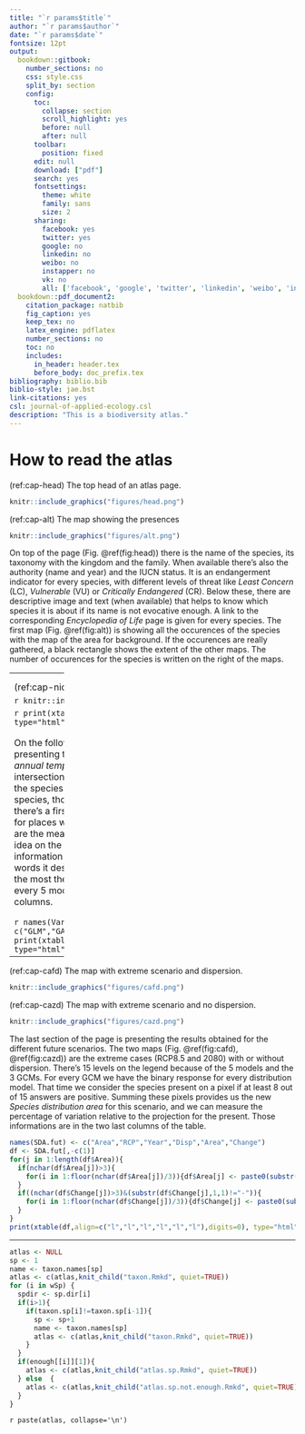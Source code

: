 ```yaml
---
title: "`r params$title`"
author: "`r params$author`"
date: "`r params$date`"
fontsize: 12pt
output:
  bookdown::gitbook:
    number_sections: no
    css: style.css
    split_by: section  
    config:
      toc:
        collapse: section
        scroll_highlight: yes
        before: null
        after: null
      toolbar:
        position: fixed
      edit: null
      download: ["pdf"]
      search: yes
      fontsettings:
        theme: white
        family: sans
        size: 2
      sharing:
        facebook: yes
        twitter: yes
        google: no
        linkedin: no
        weibo: no
        instapper: no
        vk: no
        all: ['facebook', 'google', 'twitter', 'linkedin', 'weibo', 'instapaper']  
  bookdown::pdf_document2:
    citation_package: natbib
    fig_caption: yes
    keep_tex: no
    latex_engine: pdflatex
    number_sections: no
    toc: no
    includes:
      in_header: header.tex
      before_body: doc_prefix.tex
bibliography: biblio.bib
biblio-style: jae.bst
link-citations: yes
csl: journal-of-applied-ecology.csl
description: "This is a biodiversity atlas."
---
```


# How to read the atlas

(ref:cap-head) The top head of an atlas page.

```r
knitr::include_graphics("figures/head.png")
```

<div class="imgcurrent">

(ref:cap-alt) The map showing the presences

```r
knitr::include_graphics("figures/alt.png")
```
</div>

<div class="imgcurrent">
On top of the page (Fig. \@ref(fig:head)) there is the name of the species, its taxonomy with the kingdom and the family. When available there's also the authority (name and year) and the IUCN status. It is an endangerment indicator for every species, with different levels of threat like *Least Concern* (LC), *Vulnerable* (VU) or *Critically Endangered* (CR). Below these, there are descriptive image and text (when available) that helps to know which species it is about if its name is not evocative enough. A link to the corresponding *Encyclopedia of Life* page is given for every species. The first map (Fig. \@ref(fig:alt)) is showing all the occurences of the species with the map of the area for background. If the occurences are really gathered, a black rectangle shows the extent of the other maps. The number of occurences for the species is written on the right of the maps.
</div>


<div class="regular">
-------------
</div>

<div class="tablecurrent">

(ref:cap-ca) The map presenting the results of the models for the present.

```r
knitr::include_graphics("figures/ca.png")
```

```r
load(paste(rmd.path,"../img/plotting.rda",sep="/"))
rownames(Perf.ca) <- c("Value")
print(xtable(Perf.ca,digits=2,align=c("l","l","l","l","l","l","l")), type="html")
```

</div>

<div class="textcurrent2">
Every species have those items in common, but the presence of the other informations depend on the number of occurences for the species. We chose not to run the models if the species presentes less than 10 observations. For those species, there isn't anything else on the atlas page. For other species with enough inidividuals, the results of the models are presented over several maps and tables. The second map (Fig. \@ref(fig:ca)) is showing the binary vote for every model concerning the presence of the species. We chose 5 models of BIOMOD2 : *Generalized Linear Model (GLM)*, *Generalized Additive Model (GAM)*, *Random Forest (RF)*, *Maximum Entropy (MaxEnt)* and *Artificial Neural Network (ANN)*.If 3 models or more are considering the presence on a pixel, we admit the species is present there, and it is colored in green on the map. Also there is a table that shows the values for the effectiveness indicators.
</div>



<div class="regular">
-------------
</div>

<div class="tableniche">

(ref:cap-niche) The climatic niche.

```r
knitr::include_graphics("figures/niche.png")
```

```r
print(xtable(niche,digits=0,align=rep("l",length(niche)+1)), type="html")
```

</div>

<div class="imgniche">

On the following section, the graph (Fig. \@ref(fig:niche)) is presenting the relation between *Annual precipitation* and *Mean annual temperature* : every species is marked by a dot at the intersection of its value for the two variables. It allows us to see if the species only live under certain conditions. For most of the species, those climatic niches are  relatively gathered. Afterthat there's a first table that informs us on the environmental tendancy for places where individuals of the species where detected. There are the mean and quantiles for every variable studied, it gives an idea on the environment this species need. The second table gives information on the importance of the climatic variables. In other words it designates which are the variables that are conditioning the most the presence of the species. We can read the results for every 5 models of `BIOMOD2`, and there's a synthesis on the two last columns.

</div>

<div class="regular">

```r
names(VarImp) <- c("GLM","GAM","RF","MaxE","ANN","mrank","rank")
print(xtable(VarImp,align=c("l","l","l","l","l","l","l","l")), type="html")
```

-------------
</div>

<div class="imgcurrent">
(ref:cap-cafd) The map with extreme scenario and dispersion.

```r
knitr::include_graphics("figures/cafd.png")
```
</div>
<div class="imgcurrent">
(ref:cap-cazd) The map with extreme scenario and no dispersion.

```r
knitr::include_graphics("figures/cazd.png")
```
</div>

<div class="regular">

The last section of the page is presenting the results obtained for the different future scenarios. The two maps (Fig. \@ref(fig:cafd), \@ref(fig:cazd)) are the extreme cases (RCP8.5 and 2080) with or without dispersion. There's 15 levels on the legend because of the 5 models and the 3 GCMs. For every GCM we have the binary response for every distribution model. That time we consider the species present on a pixel if at least 8 out of 15 answers are positive. Summing these pixels provides us the new *Species distribution area* for this scenario, and we can measure the percentage of variation relative to the projection for the present. Those informations are in the two last columns of the table. 

```r
names(SDA.fut) <- c("Area","RCP","Year","Disp","Area","Change")
df <- SDA.fut[,-c(1)]
for(j in 1:length(df$Area)){
  if(nchar(df$Area[j])>3){
    for(i in 1:floor(nchar(df$Area[j])/3)){df$Area[j] <- paste0(substr(df$Area[j],1,nchar(df$Area[j])-4*i+1)," ",substr(df$Area[j],nchar(df$Area[j])-4*i+2,nchar(df$Area[j])))}
  }
  if((nchar(df$Change[j])>3)&(substr(df$Change[j],1,1)!="-")){
    for(i in 1:floor(nchar(df$Change[j])/3)){df$Change[j] <- paste0(substr(df$Change[j],1,nchar(df$Change[j])-4*i+1)," ",substr(df$Change[j],nchar(df$Change[j])-4*i+2,nchar(df$Change[j])))}
  }
}
print(xtable(df,align=c("l","l","l","l","l","l"),digits=0), type="html")

```
</div>



-------------

\newpage

```r
atlas <- NULL
sp <- 1
name <- taxon.names[sp]
atlas <- c(atlas,knit_child("taxon.Rmkd", quiet=TRUE))
for (i in wSp) {
  spdir <- sp.dir[i]
  if(i>1){
    if(taxon.sp[i]!=taxon.sp[i-1]){
      sp <- sp+1
      name <- taxon.names[sp]
      atlas <- c(atlas,knit_child("taxon.Rmkd", quiet=TRUE))
    }
  }
  if(enough[[i]][1]){
    atlas <- c(atlas,knit_child("atlas.sp.Rmkd", quiet=TRUE))
  } else  {
    atlas <- c(atlas,knit_child("atlas.sp.not.enough.Rmkd", quiet=TRUE))
  }
}
```

`r paste(atlas, collapse='\n')`
